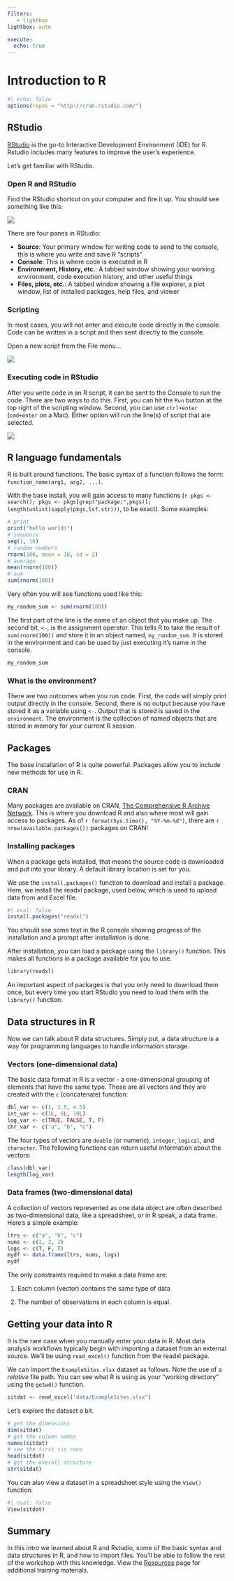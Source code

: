 ```yaml
---
filters:
   - lightbox
lightbox: auto

execute: 
  echo: true
---
```


# Introduction to R {#rintro}

```r
#| echo: false
options(repos = "http://cran.rstudio.com/")
```

## RStudio

[RStudio](https://www.rstudio.com/){target="_blank"} is the go-to Interactive Development Environment (IDE) for R. Rstudio includes many features to improve the user's experience.

Let's get familiar with RStudio.

### Open R and RStudio

Find the RStudio shortcut on your computer and fire it up. You should see something like this:

![](img/rstudio.png)

There are four panes in RStudio:

-   **Source**: Your primary window for writing code to send to the console, this is where you write and save R "scripts"
-   **Console**: This is where code is executed in R
-   **Environment, History, etc.**: A tabbed window showing your working environment, code execution history, and other useful things
-   **Files, plots, etc.**: A tabbed window showing a file explorer, a plot window, list of installed packages, help files, and viewer

### Scripting

In most cases, you will not enter and execute code directly in the console. Code can be written in a script and then sent directly to the console.

Open a new script from the File menu...

![](img/rstudio_script.jpg)

### Executing code in RStudio

After you write code in an R script, it can be sent to the Console to run the code. There are two ways to do this. First, you can hit the `Run` button at the top right of the scripting window. Second, you can use `ctrl+enter` (`cmd+enter` on a Mac). Either option will run the line(s) of script that are selected.

![](img/rstudio_run.jpg)

## R language fundamentals

R is built around functions. The basic syntax of a function follows the form: `function_name(arg1, arg2, ...)`.

With the base install, you will gain access to many functions (`r pkgs <- search(); pkgs <- pkgs[grep("package:",pkgs)]; length(unlist(sapply(pkgs,lsf.str)))`, to be exact). Some examples:

```r
# print
print("hello world!")
# sequence
seq(1, 10)
# random numbers
rnorm(100, mean = 10, sd = 2)
# average 
mean(rnorm(100))
# sum
sum(rnorm(100))
```

Very often you will see functions used like this:

```r
my_random_sum <- sum(rnorm(100))
```

The first part of the line is the name of an object that you make up. The second bit, `<-`, is the assignment operator. This tells R to take the result of `sum(rnorm(100))` and store it in an object named, `my_random_sum`. It is stored in the environment and can be used by just executing it's name in the console.

```r
my_random_sum
```

### What is the environment?

There are two outcomes when you run code. First, the code will simply print output directly in the console. Second, there is no output because you have stored it as a variable using `<-`. Output that is stored is saved in the `environment`. The environment is the collection of named objects that are stored in memory for your current R session.

## Packages

The base installation of R is quite powerful. Packages allow you to include new methods for use in R.

### CRAN

Many packages are available on CRAN, [The Comprehensive R Archive Network](http://cran.r-project.org/){target="_blank"}. This is where you download R and also where most will gain access to packages. As of `r format(Sys.time(), "%Y-%m-%d")`, there are `r nrow(available.packages())` packages on CRAN!

### Installing packages

When a package gets installed, that means the source code is downloaded and put into your library. A default library location is set for you.

We use the `install.packages()` function to download and install a package. Here, we install the readxl package, used below, which is used to upload data from and Excel file.

```r
#| eval: false
install.packages("readxl")
```

You should see some text in the R console showing progress of the installation and a prompt after installation is done.

After installation, you can load a package using the `library()` function. This makes all functions in a package available for you to use.

```r
library(readxl)
```

An important aspect of packages is that you only need to download them once, but every time you start RStudio you need to load them with the `library()` function.

## Data structures in R

Now we can talk about R data structures. Simply put, a data structure is a way for programming languages to handle information storage.

### Vectors (one-dimensional data)

The basic data format in R is a vector - a one-dimensional grouping of elements that have the same type. These are all vectors and they are created with the `c` (concatenate) function:

```r
dbl_var <- c(1, 2.5, 4.5)
int_var <- c(1L, 6L, 10L)
log_var <- c(TRUE, FALSE, T, F)
chr_var <- c("a", "b", "c")
```

The four types of vectors are `double` (or numeric), `integer`, `logical`, and `character`. The following functions can return useful information about the vectors:

```r
class(dbl_var)
length(log_var)
```

### Data frames (two-dimensional data)

A collection of vectors represented as one data object are often described as two-dimensional data, like a spreadsheet, or in R speak, a data frame. Here's a simple example:

```r
ltrs <- c("a", "b", "c")
nums <- c(1, 2, 3)
logs <- c(T, F, T)
mydf <- data.frame(ltrs, nums, logs)
mydf
```

The only constraints required to make a data frame are:

1.  Each column (vector) contains the same type of data

2.  The number of observations in each column is equal.

## Getting your data into R

It is the rare case when you manually enter your data in R. Most data analysis workflows typically begin with importing a dataset from an external source. We'll be using `read_excel()` function from the readxl package.

We can import the `ExampleSites.xlsx` dataset as follows. Note the use of a *relative* file path. You can see what R is using as your "working directory" using the `getwd()` function.

```r
sitdat <- read_excel("data/ExampleSites.xlsx")
```

Let's explore the dataset a bit.

```r
# get the dimensions
dim(sitdat)
# get the column names
names(sitdat)
# see the first six rows
head(sitdat)
# get the overall structure
str(sitdat)
```

You can also view a dataset in a spreadsheet style using the `View()` function:

```r
#| eval: false
View(sitdat)
```

## Summary

In this intro we learned about R and Rstudio, some of the basic syntax and data structures in R, and how to import files.  You'll be able to follow the rest of the workshop with this knowledge.  View the [Resources](https://tbep-tech.github.io/flafs-os-workshop/resources.html) page for additional training materials. 
